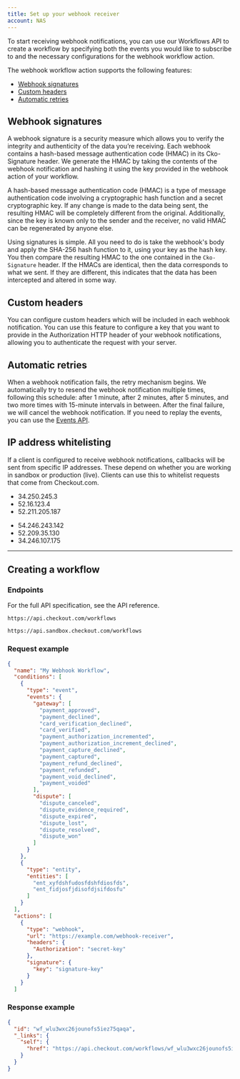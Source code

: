 ```yaml
---
title: Set up your webhook receiver
account: NAS
---
```


To start receiving webhook notifications, you can use our Workflows API to create a workflow by specifying both the events you would like to subscribe to and the necessary configurations for the webhook workflow action.

The webhook workflow action supports the following features:

- [Webhook signatures](#Webhook_signatures)
- [Custom headers](#Custom_headers)
- [Automatic retries](#Automatic_retries)

## Webhook signatures

A webhook signature is a security measure which allows you to verify the integrity and authenticity of the data you’re receiving. Each webhook contains a hash-based message authentication code (HMAC) in its Cko-Signature header. We generate the HMAC by taking the contents of the webhook notification and hashing it using the key provided in the webhook action of your workflow.

<TipBox title='What is HMAC?' variant='info'>

A hash-based message authentication code (HMAC) is a type of message authentication code involving a cryptographic hash function and a secret cryptographic key. If any change is made to the data being sent, the resulting HMAC will be completely different from the original. Additionally, since the key is known only to the sender and the receiver, no valid HMAC can be regenerated by anyone else.

</TipBox>

Using signatures is simple. All you need to do is take the webhook's body and apply the SHA-256 hash function to it, using your key as the hash key. You then compare the resulting HMAC to the one contained in the `Cko-Signature` header. If the HMACs are identical, then the data corresponds to what we sent. If they are different, this indicates that the data has been intercepted and altered in some way.

## Custom headers

You can configure custom headers which will be included in each webhook notification. You can use this feature to configure a key that you want to provide in the Authorization HTTP header of your webhook notifications, allowing you to authenticate the request with your server.

## Automatic retries

When a webhook notification fails, the retry mechanism begins. We automatically try to resend the webhook notification multiple times, following this schedule: after 1 minute, after 2 minutes, after 5 minutes, and two more times with 15-minute intervals in between. After the final failure, we will cancel the webhook notification. If you need to replay the events, you can use the [Events API](/workflows/view-events).

## IP address whitelisting

If a client is configured to receive webhook notifications, callbacks will be sent from specific IP addresses. These depend on whether you are working in sandbox or production (live). Clients can use this to whitelist requests that come from <ExternalLink href="https://www.checkout.com" >Checkout.com</ExternalLink>.

<tabs>
<tab title='Sandbox'>

- 34.250.245.3
- 52.16.123.4
- 52.211.205.187

</tab>
<tab title='Production'>

- 54.246.243.142
- 52.209.35.130
- 34.246.107.175

</tab>
</tabs>

---

## Creating a workflow

### Endpoints

For the full API specification, see the <ExternalLink href="https://api-reference.checkout.com/preview/crusoe/" >API reference</ExternalLink>.

<tabs>
<tab title='Sandbox'>

<LineCodeWrapper type="post">

`https://api.checkout.com/workflows`

</LineCodeWrapper>

</tab>
<tab title='Production'>

<LineCodeWrapper type="post">

`https://api.sandbox.checkout.com/workflows`

</LineCodeWrapper>

</tab>
</tabs>

### Request example

```json withBorder
{
  "name": "My Webhook Workflow",
  "conditions": [
    {
      "type": "event",
      "events": {
        "gateway": [
          "payment_approved",
          "payment_declined",
          "card_verification_declined",
          "card_verified",
          "payment_authorization_incremented",
          "payment_authorization_increment_declined",
          "payment_capture_declined",
          "payment_captured",
          "payment_refund_declined",
          "payment_refunded",
          "payment_void_declined",
          "payment_voided"
        ],
        "dispute": [
          "dispute_canceled",
          "dispute_evidence_required",
          "dispute_expired",
          "dispute_lost",
          "dispute_resolved",
          "dispute_won"
        ]
      }
    },
    {
      "type": "entity",
      "entities": [
        "ent_xyfdshfudosfdshfdiosfds",
        "ent_fidjosfjdisofdjsifdosfu"
      ]
    }
  ],
  "actions": [
    {
      "type": "webhook",
      "url": "https://example.com/webhook-receiver",
      "headers": {
        "Authorization": "secret-key"
      },
      "signature": {
        "key": "signature-key"
      }
    }
  ]
```

### Response example

```json withBorder
{
  "id": "wf_wlu3wxc26jounofs5iez75qaqa",
  "_links": {
    "self": {
      "href": "https://api.checkout.com/workflows/wf_wlu3wxc26jounofs5iez75qaqa"
    }
  }
}
```
